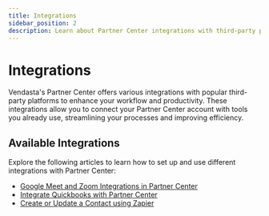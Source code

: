 ```yaml
---
title: Integrations
sidebar_position: 2
description: Learn about Partner Center integrations with third-party platforms
---
```


# Integrations

Vendasta's Partner Center offers various integrations with popular third-party platforms to enhance your workflow and productivity. These integrations allow you to connect your Partner Center account with tools you already use, streamlining your processes and improving efficiency.

## Available Integrations

Explore the following articles to learn how to set up and use different integrations with Partner Center:

- [Google Meet and Zoom Integrations in Partner Center](/administration/advanced/integrations/google-meet-zoom-integrations)
- [Integrate Quickbooks with Partner Center](/administration/advanced/integrations/integrate-quickbooks)
- [Create or Update a Contact using Zapier](/administration/advanced/integrations/create-update-contact-zapier)